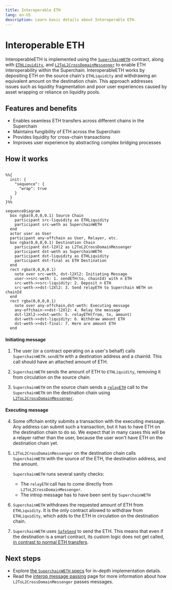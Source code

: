 ```yaml
---
title: Interoperable ETH
lang: en-US
description: Learn basic details about Interoperable ETH.
---
```




<InteropCallout />

# Interoperable ETH

InteroperableETH is implemented using the [`SuperchainWETH`](https://github.com/ethereum-optimism/optimism/blob/develop/packages/contracts-bedrock/src/L2/SuperchainWETH.sol) contract, along with [`ETHLiquidity`](https://github.com/ethereum-optimism/optimism/blob/develop/packages/contracts-bedrock/src/L2/ETHLiquidity.sol), and [`L2ToL2CrossDomainMessenger`](https://github.com/ethereum-optimism/optimism/blob/develop/packages/contracts-bedrock/src/L2/L2ToL2CrossDomainMessenger.sol) to enable ETH interoperability within the Superchain.
InteroperableETH works by depositing ETH on the source chain's `ETHLiquidity` and withdrawing an equivalent amount on the destination chain.
This approach addresses issues such as liquidity fragmentation and poor user experiences caused by asset wrapping or reliance on liquidity pools.

## Features and benefits

*   Enables seamless ETH transfers across different chains in the Superchain
*   Maintains fungibility of ETH across the Superchain
*   Provides liquidity for cross-chain transactions
*   Improves user experience by abstracting complex bridging processes

## How it works

```mermaid

%%{
  init: {
    "sequence": {
      "wrap": true
    }
  }
}%%

sequenceDiagram
  box rgba(0,0,0,0.1) Source Chain
    participant src-liquidity as ETHLiquidity
    participant src-weth as SuperchainWETH
  end
  actor user as User
  participant any-offchain as User, Relayer, etc.  
  box rgba(0,0,0,0.1) Destination Chain
    participant dst-l2Xl2 as L2ToL2CrossDomainMessenger
    participant dst-weth as SuperchainWETH
    participant dst-liquidity as ETHLiquidity       
    participant dst-final as ETH Destination
  end
  rect rgba(0,0,0,0.1)
    note over src-weth, dst-l2Xl2: Initiating Message
    user->>src-weth: 1. sendETH(to, chainId) with n ETH
    src-weth->>src-liquidity: 2. Deposit n ETH
    src-weth->>dst-l2Xl2: 3. Send relayETH to Superchain WETH on chainId
  end
  rect rgba(0,0,0,0.1)
    note over any-offchain,dst-weth: Executing message
    any-offchain->>dst-l2Xl2: 4. Relay the message
    dst-l2Xl2->>dst-weth: 5. relayETH(from, to, amount)
    dst-weth->>dst-liquidity: 6. Withdraw amount ETH
    dst-weth->>dst-final: 7. Here are amount ETH
  end
```

#### Initiating message

1.  The user (or a contract operating on a user's behalf) calls `SuperchainWETH.sendETH` with a destination address and a chainId.
    This call should have an attached amount of ETH.

2.  `SuperchainWETH` sends the amount of ETH to `ETHLiquidity`, removing it from circulation on the source chain.

3.  `SuperchainWETH` on the source chain sends a [`relayETH`](https://github.com/ethereum-optimism/optimism/blob/develop/packages/contracts-bedrock/src/L2/SuperchainWETH.sol#L125-L145) call to the `SuperchainWETH` on the destination chain using [`L2ToL2CrossDomainMessenger`](./message-passing).

#### Executing message

4.  Some offchain entity submits a transaction with the executing message.
    Any address can submit such a transaction, but it has to have ETH on the destination chain to do so.
    We expect that in many cases this will be a relayer rather than the user, because the user won't have ETH on the destination chain yet.

5.  `L2ToL2CrossDomainMessenger` on the destination chain calls `SuperchainWETH` with the source of the ETH, the destination address, and the amount.

    `SuperchainWETH` runs several sanity checks:

    *   The `relayETH` call has to come directly from `L2ToL2CrossDomainMessenger`.
    *   The introp message has to have been sent by `SuperchainWETH`

6.  `SuperchainWETH` withdraws the requested amount of ETH from `ETHLiquidity`.
    It is the only contract allowed to withdraw from `ETHLiquidity`, which adds to the ETH in circulation on the destination chain.

7.  `SuperchainWETH` uses [`SafeSend`](https://github.com/ethereum-optimism/optimism/blob/develop/packages/contracts-bedrock/src/universal/SafeSend.sol) to send the ETH.
    This means that even if the destination is a smart contract, its custom logic does not get called, [in contrast to normal ETH transfers](https://docs.base.org/base-learn/docs/address-and-payable/#receiving-ether-with-payable-addresses).

## Next steps

*   Explore [the `SuperchainWETH` specs](https://specs.optimism.io/interop/superchain-weth.html) for in-depth implementation details.
*   Read the [interop message passing](./message-passing) page for more information about how `L2ToL2CrossDomainMessenger` passes messages.
